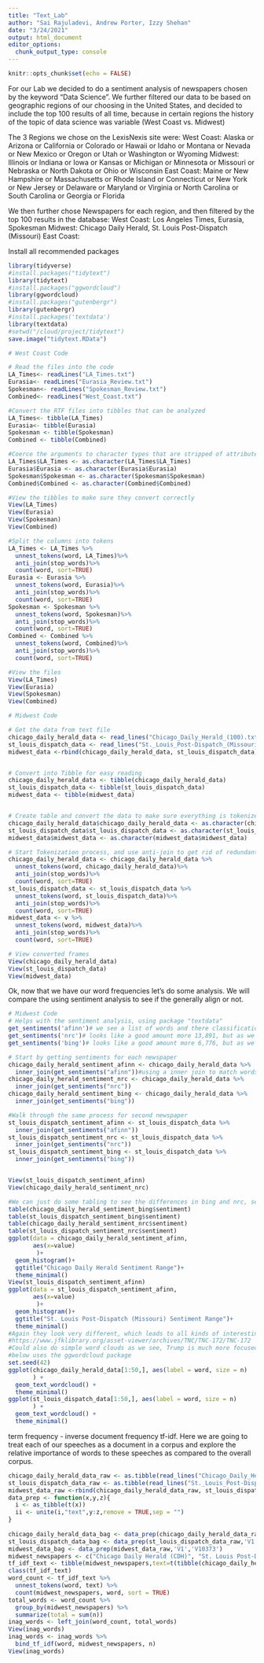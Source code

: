 ```yaml
---
title: "Text_Lab"
author: "Sai Rajuladevi, Andrew Porter, Izzy Shehan"
date: "3/24/2021"
output: html_document
editor_options: 
  chunk_output_type: console
---
```

```r
knitr::opts_chunk$set(echo = FALSE)
```

For our Lab we decided to do a sentiment analysis of newspapers chosen by the keyword "Data Science". We further filtered our data to be based on geographic regions of our choosing in the United States, and decided to include the top 100 results of all time, because in certain regions the history of the topic of data science was variable (West Coast vs. Midwest)

The 3 Regions we chose on the LexisNexis site were:
West Coast: Alaska or Arizona or California or Colorado or Hawaii or Idaho or Montana or Nevada or New Mexico or Oregon or Utah or Washington or Wyoming
Midwest: Illinois or Indiana or Iowa or Kansas or Michigan or Minnesota or Missouri or Nebraska or North Dakota or Ohio or Wisconsin
East Coast: Maine or New Hampshire or Massachusetts or Rhode Island or Connecticut or New York or New Jersey or Delaware or Maryland or Virginia or North Carolina or South Carolina or Georgia or Florida

We then further chose Newspapers for each region, and then filtered by the top 100 results in the database:
West Coast: Los Angeles Times, Eurasia, Spokesman
Midwest: Chicago Daily Herald, St. Louis Post-Dispatch (Missouri)
East Coast: 

Install all recommended packages
```r
library(tidyverse)
#install.packages("tidytext")
library(tidytext)
#install.packages("ggwordcloud")
library(ggwordcloud)
#install.packages("gutenbergr") 
library(gutenbergr)
#install.packages('textdata')
library(textdata)
#setwd("/cloud/project/tidytext")
save.image("tidytext.RData")
```

```r
# West Coast Code

# Read the files into the code
LA_Times<- readLines("LA_Times.txt")
Eurasia<- readLines("Eurasia_Review.txt")
Spokesman<- readLines("Spokesman_Review.txt")
Combined<- readLines("West_Coast.txt")

#Convert the RTF files into tibbles that can be analyzed
LA_Times<- tibble(LA_Times)
Eurasia<- tibble(Eurasia)
Spokesman <- tibble(Spokesman)
Combined <- tibble(Combined)

#Coerce the arguments to character types that are stripped of attributes
LA_Times$LA_Times <- as.character(LA_Times$LA_Times)
Eurasia$Eurasia <- as.character(Eurasia$Eurasia)
Spokesman$Spokesman <- as.character(Spokesman$Spokesman)
Combined$Combined <- as.character(Combined$Combined)

#View the tibbles to make sure they convert correctly
View(LA_Times)
View(Eurasia)
View(Spokesman)
View(Combined)

#Split the columns into tokens
LA_Times <- LA_Times %>%
  unnest_tokens(word, LA_Times)%>%
  anti_join(stop_words)%>% 
  count(word, sort=TRUE)
Eurasia <- Eurasia %>%
  unnest_tokens(word, Eurasia)%>%
  anti_join(stop_words)%>% 
  count(word, sort=TRUE)
Spokesman <- Spokesman %>%
  unnest_tokens(word, Spokesman)%>%
  anti_join(stop_words)%>% 
  count(word, sort=TRUE)
Combined <- Combined %>%
  unnest_tokens(word, Combined)%>%
  anti_join(stop_words)%>% 
  count(word, sort=TRUE)

#View the files
View(LA_Times)
View(Eurasia)
View(Spokesman)
View(Combined)
```


```r
# Midwest Code

# Get the data from text file
chicago_daily_herald_data <- read_lines("Chicago_Daily_Herald_(100).txt")
st_louis_dispatch_data <- read_lines("St._Louis_Post-Dispatch_(Missouri)_(100).txt")
midwest_data <-rbind(chicago_daily_herald_data, st_louis_dispatch_data) # This is the combined dataframe for the entire region


# Convert into Tibble for easy reading
chicago_daily_herald_data <- tibble(chicago_daily_herald_data)
st_louis_dispatch_data <- tibble(st_louis_dispatch_data)
midwest_data <- tibble(midwest_data)


# Create table and convert the data to make sure everything is tokenized correctly 
chicago_daily_herald_data$chicago_daily_herald_data <- as.character(chicago_daily_herald_data$chicago_daily_herald_data)
st_louis_dispatch_data$st_louis_dispatch_data <- as.character(st_louis_dispatch_data$st_louis_dispatch_data)
midwest_data$midwest_data <- as.character(midwest_data$midwest_data)

# Start Tokenization process, and use anti-join to get rid of redundant phrasing in sentences
chicago_daily_herald_data <- chicago_daily_herald_data %>%
  unnest_tokens(word, chicago_daily_herald_data)%>%
  anti_join(stop_words)%>% 
  count(word, sort=TRUE)
st_louis_dispatch_data <- st_louis_dispatch_data %>%
  unnest_tokens(word, st_louis_dispatch_data)%>%
  anti_join(stop_words)%>% 
  count(word, sort=TRUE)
midwest_data <- v %>%
  unnest_tokens(word, midwest_data)%>%
  anti_join(stop_words)%>% 
  count(word, sort=TRUE)

# View converted frames
View(chicago_daily_herald_data)
View(st_louis_dispatch_data)
View(midwest_data)

```



Ok, now that we have our word frequencies let's do some analysis. We will compare the using sentiment analysis to see if the generally align or not. 

```r
# Midwest Code
# Helps with the sentiment analysis, using package "textdata"
get_sentiments('afinn')# we see a list of words and there classification, 2,467 - not really that many overall. 
get_sentiments('nrc')# looks like a good amount more 13,891, but as we can see words are classified in several different categories. 
get_sentiments('bing')# looks like a good amount more 6,776, but as we can see just negative and positive. 

# Start by getting sentiments for each newspaper
chicago_daily_herald_sentiment_afinn <- chicago_daily_herald_data %>%
  inner_join(get_sentiments("afinn"))#using a inner join to match words and add the sentiment variable
chicago_daily_herald_sentiment_nrc <- chicago_daily_herald_data %>%
  inner_join(get_sentiments("nrc"))
chicago_daily_herald_sentiment_bing <- chicago_daily_herald_data %>%
  inner_join(get_sentiments("bing"))

#Walk through the same process for second newspaper
st_louis_dispatch_sentiment_afinn <- st_louis_dispatch_data %>%
  inner_join(get_sentiments("afinn"))
st_louis_dispatch_sentiment_nrc <- st_louis_dispatch_data %>%
  inner_join(get_sentiments("nrc"))
st_louis_dispatch_sentiment_bing <- st_louis_dispatch_data %>%
  inner_join(get_sentiments("bing"))


View(st_louis_dispatch_sentiment_afinn)
View(chicago_daily_herald_sentiment_nrc)
```



```r
#We can just do some tabling to see the differences in bing and nrc, seems like Kennedy's speech at least first glanced was much more balanced in terms of negative/positive sentiment
table(chicago_daily_herald_sentiment_bing$sentiment)
table(st_louis_dispatch_sentiment_bing$sentiment)
table(chicago_daily_herald_sentiment_nrc$sentiment)
table(st_louis_dispatch_sentiment_nrc$sentiment)
ggplot(data = chicago_daily_herald_sentiment_afinn, 
       aes(x=value)
        )+
  geom_histogram()+
  ggtitle("Chicago Daily Herald Sentiment Range")+
  theme_minimal()
View(st_louis_dispatch_sentiment_afinn)
ggplot(data = st_louis_dispatch_sentiment_afinn, 
       aes(x=value)
        )+
  geom_histogram()+
  ggtitle("St. Louis Post-Dispatch (Missouri) Sentiment Range")+
  theme_minimal()
#Again they look very different, which leads to all kinds of interesting questions around the current state of affairs at the time these speeches were given and enforces the idea that text needs to be analyzed in the context of when it was written.....Hermeneutics! I would reference this debate between Nixon and Kennedy to get a basic idea of the events being confronted at this time. 
#https://www.jfklibrary.org/asset-viewer/archives/TNC/TNC-172/TNC-172
#Could also do simple word clouds as we see, Trump is much more focused on the US whereas Kennedy references the "World" at a higher rate. 
#below uses the ggwordcloud package
set.seed(42)
ggplot(chicago_daily_herald_data[1:50,], aes(label = word, size = n)
       ) +
  geom_text_wordcloud() +
  theme_minimal()
ggplot(st_louis_dispatch_data[1:50,], aes(label = word, size = n)
       ) +
  geom_text_wordcloud() +
  theme_minimal()
```



term frequency - inverse document frequency tf-idf. Here we are going to treat
each of our speeches as a document in a corpus and explore the relative 
importance of words to these speeches as compared to the overall corpus. 
```r
chicago_daily_herald_data_raw <- as.tibble(read_lines("Chicago_Daily_Herald_(100).txt"))
st_louis_dispatch_data_raw <- as.tibble(read_lines("St._Louis_Post-Dispatch_(Missouri)_(100).txt"))
midwest_data_raw <-rbind(chicago_daily_herald_data_raw, st_louis_dispatch_data_raw)
data_prep <- function(x,y,z){
  i <- as_tibble(t(x))
  ii <- unite(i,"text",y:z,remove = TRUE,sep = "")
}
 
chicago_daily_herald_data_bag <- data_prep(chicago_daily_herald_data_raw,'V1','V4306')
st_louis_dispatch_data_bag <- data_prep(st_louis_dispatch_data_raw,'V1','V6067')
midwest_data_bag <- data_prep(midwest_data_raw,'V1','V10373')
midwest_newspapers <- c("Chicago Daily Herald (CDH)", "St. Louis Post-Dispatch (SLP-D)", "CDH & SLP-D Combined")
tf_idf_text <- tibble(midwest_newspapers,text=t(tibble(chicago_daily_herald_data_bag,st_louis_dispatch_data_bag, midwest_data_bag,.name_repair = "universal")))
class(tf_idf_text)
word_count <- tf_idf_text %>%
  unnest_tokens(word, text) %>%
  count(midwest_newspapers, word, sort = TRUE)
total_words <- word_count %>% 
  group_by(midwest_newspapers) %>% 
  summarize(total = sum(n))
inag_words <- left_join(word_count, total_words)
View(inag_words)
inag_words <- inag_words %>%
  bind_tf_idf(word, midwest_newspapers, n)
View(inag_words)
```
